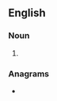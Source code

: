 ==English==

===Noun===
{{head|en|noun plural form}}

# {{plural of|output|lang=en}}

===Anagrams===
* {{anagrams|en|put outs|put-outs|putouts|puts out}}